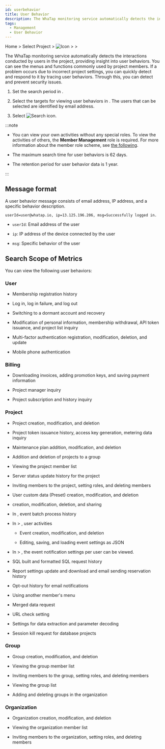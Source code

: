 ```yaml
---
id: userbehavior
title: User Behavior
description: The WhaTap monitoring service automatically detects the interactions conducted by users in the project, providing insight into user behaviors.
tags:
  - Management
  - User Behavior
---
```


Home > Select Project > ![Icon](/img/ic-sitemap.svg) <Cmdname sid="sitemap" className="uitext" /> > <Cmdname sid="side_management" className="uitext" /> > <Cmdname sid="side_userBehavior" className="uitext" />

The WhaTap monitoring service automatically detects the interactions conducted by users in the project, providing insight into user behaviors. You can see the menus and functions commonly used by project members. If a problem occurs due to incorrect project settings, you can quickly detect and respond to it by tracing user behaviors. Through this, you can detect and prevent security issues.

<ImgLang img='management-userbehavior.png' desc='User Behavior' />

1. Set the search period in <Cmdname sid="time_selector" className="uitext" />.

2. Select the targets for viewing user behaviors in <Cmdname sid="account_email" className="uitext" />. The users that can be selected are identified by email address.

3. Select ![Search icon](/img/ico-btn-search.png).

:::note

- You can view your own activities without any special roles. To view the activities of others, the **Member Management** role is required. For more information about the member role scheme, see [the following](../project/project-structure#project-auth).

- The maximum search time for user behaviors is 62 days.

- The retention period for user behavior data is 1 year.

:::

## Message format

A user behavior message consists of email address, IP address, and a specific behavior description.

```text title='Example'
userId=user@whatap.io, ip=13.125.196.206, msg=Successfully logged in.
```

<!-- en:Successfully logged in. / ja:成功的にログインしました。 번역참조-->

- `userId`: Email address of the user

- `ip`: IP address of the device connected by the user

- `msg`: Specific behavior of the user

## Search Scope of Metrics

You can view the following user behaviors:

### User

- Membership registration history

- Log in, log in failure, and log out

- Switching to a dormant account and recovery

- Modification of personal information, membership withdrawal, API token issuance, and project list inquiry

- Multi-factor authentication registration, modification, deletion, and update

- Mobile phone authentication

### Billing

- Downloading invoices, adding promotion keys, and saving payment information

- Project manager inquiry

- Project subscription and history inquiry

### Project

- Project creation, modification, and deletion

- Project token issuance history, access key generation, metering data inquiry

- Maintenance plan addition, modification, and deletion

- Addition and deletion of projects to a group

- Viewing the project member list

- Server status update history for the project

- Inviting members to the project, setting roles, and deleting members

- User custom data (Preset) creation, modification, and deletion

- <Cmdname sid="flexboard" className="uitext" /> creation, modification, deletion, and sharing

- In <Cmdname sid="side_integratedRealtimeAlert" className="uitext" />, event batch process history

- In <Cmdname sid="side_event" className="uitext" /> &gt; <Cmdname sid="side_eventSetting" className="uitext" />, user activities

  - Event creation, modification, and deletion

  - Editing, saving, and loading event settings as JSON

- In <Cmdname sid="side_event" className="uitext" /> &gt; <Cmdname sid="side_eventNoti" className="uitext" />, the event notification settings per user can be viewed.

- SQL built and formatted SQL request history

- Report settings update and download and email sending reservation history

- Opt-out history for email notifications

- Using another member's <Cmdname sid="side_userBehavior" className="uitext" /> menu

- Merged data request

- URL check setting

- Settings for data extraction and parameter decoding

- Session kill request for database projects

### Group

- Group creation, modification, and deletion

- Viewing the group member list 

- Inviting members to the group, setting roles, and deleting members

- Viewing the group list

- Adding and deleting groups in the organization

### Organization

- Organization creation, modification, and deletion

- Viewing the organization member list 

- Inviting members to the organization, setting roles, and deleting members
